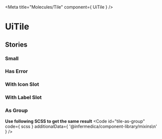 
<Meta
  title="Molecules/Tile"
  component={ UiTile }
/>

# UiTile
<Primary />
<ArgsTable />

## Stories
### Small
<Canvas>
  <Story id="molecules-tile--small"/>
</Canvas>

### Has Error
<Canvas>
  <Story id="molecules-tile--has-error"/>
</Canvas>

### With Icon Slot
<Canvas>
  <Story id="molecules-tile--with-icon-slot"/>
</Canvas>

### With Label Slot
<Canvas>
  <Story id="molecules-tile--with-label-slot"/>
</Canvas>

### As Group
<Canvas>
  <Story id="molecules-tile--as-group"/>
</Canvas>

**Use following SCSS to get the same result**
<Code
  id="tile-as-group"
  code={ scss }
  additionalData={ '@infermedica/component-library/mixins\n' }
/>
